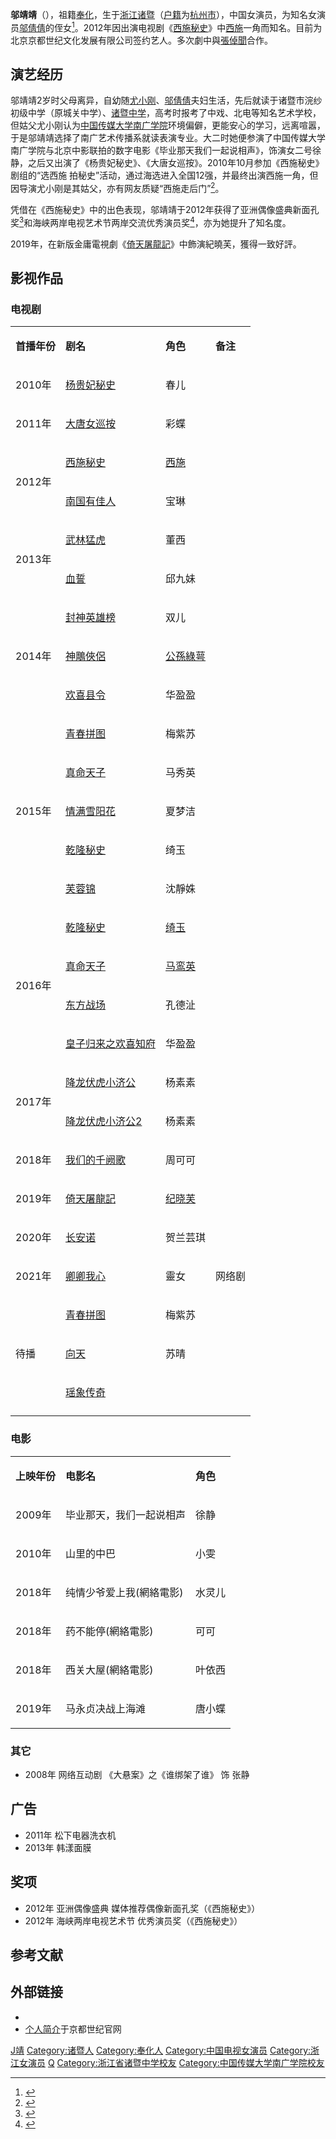 {{藝人
| 姓名 = 鄔靖靖
| 类型 = 女演员
| 图片 =
| 图片简介 =
| 图片尺寸 =
| 英文名 = 
| 罗马拼音 =Wu Jing Jing
| 昵称 = 靖靖 
| 国籍 = {{PRC}}
| 民族 = [[汉族|汉族]] 
| 籍贯 = [[浙江省|浙江省]][[宁波市|宁波市]][[奉化区|奉化区]]
| 出生日期 = {{birth date and age|1991|6|6}}
| 出生地点 = {{CHN}}[[浙江省|浙江省]][[诸暨市|诸暨市]]
| 职业 = 演员
| 语言 = [[普通话|普通话]]
| 教育程度 = [[中国传媒大学南广学院|中国传媒大学南广学院]](2007-2011年)
| 出道日期 = 2010年至今
| 经纪公司 = [[北京京都世纪|北京京都世纪]]
| 代表作 = 《[[西施秘史|西施秘史]]》、《[[倚天屠龍記_(2019年電視劇)|倚天屠龍記]]》
| IMDb = 9398929
}}
{{NoteTA|G1=Show}}
'''邬靖靖'''（{{bd|1991年|6月6日|catIdx=W邬}}），祖籍[[奉化|奉化]]，生于[[浙江|浙江]][[诸暨|诸暨]]（[[户籍|户籍]]为[[杭州市|杭州市]]），中国女演员，为知名女演员[[邬倩倩|邬倩倩]]的侄女<ref>{{cite web|title=邬靖靖：未来靠自己 但不拒绝家人帮忙|url=http://ent.163.com/12/0907/17/8AQL2HF800031GVS.html|work=网易娱乐|date=2012-09-07|accessdate=2014-04-06|archive-date=2014-04-07|archive-url=https://web.archive.org/web/20140407091013/http://ent.163.com/12/0907/17/8AQL2HF800031GVS.html|dead-url=no}}</ref>。2012年因出演电视剧《[[西施秘史|西施秘史]]》中[[西施|西施]]一角而知名。目前为北京京都世纪文化发展有限公司签约艺人。多次劇中與[[張倬聞|張倬聞]]合作。

== 演艺经历 ==
邬靖靖2岁时父母离异，自幼随[[尤小刚|尤小刚]]、[[邬倩倩|邬倩倩]]夫妇生活，先后就读于诸暨市浣纱初级中学（原城关中学）、[[诸暨中学|诸暨中学]]，高考时报考了中戏、北电等知名艺术学校，但姑父尤小刚认为[[中国传媒大学南广学院|中国传媒大学南广学院]]环境偏僻，更能安心的学习，远离喧嚣，于是邬靖靖选择了南广艺术传播系就读表演专业。大二时她便参演了中国传媒大学南广学院与北京中影联拍的数字电影《毕业那天我们一起说相声》，饰演女二号徐静，之后又出演了《杨贵妃秘史》、《大唐女巡按》。2010年10月参加《西施秘史》剧组的“选西施 拍秘史”活动，通过海选进入全国12强，并最终出演西施一角，但因导演尤小刚是其姑父，亦有网友质疑“西施走后门”<ref>{{cite web|title=《西施秘史》选角引质疑 莫非“西施”也会走后门|url=http://news.163.com/12/0223/11/7QUNDC6R00014AEE.html|work=华声在线|date=2012-02-23|accessdate=2014-04-06|archive-url=https://web.archive.org/web/20140407092724/http://news.163.com/12/0223/11/7QUNDC6R00014AEE.html|archive-date=2014-04-07|dead-url=yes}}</ref>。

凭借在《西施秘史》中的出色表现，邬靖靖于2012年获得了亚洲偶像盛典新面孔奖<ref>{{cite web|title=媒体力荐“西施”邬靖靖 斩获“偶像新面孔”奖|url=http://yule.sohu.com/20120810/n350314057.shtml|work=搜狐娱乐|date=2012-08-10|accessdate=2014-04-06|archive-date=2014-04-07|archive-url=https://web.archive.org/web/20140407095212/http://yule.sohu.com/20120810/n350314057.shtml|dead-url=no}}</ref>和海峡两岸电视艺术节两岸交流优秀演员奖<ref>{{cite web|title=海峡两岸电视节重庆落幕 尤小刚携邬靖靖获三奖|url=http://news.xinhuanet.com/ent/2012-12/11/c_124079420.htm|work=新华娱乐|date=2012-12-11|accessdate=2014-04-06|deadurl=yes|archiveurl=https://web.archive.org/web/20140422174104/http://news.xinhuanet.com/ent/2012-12/11/c_124079420.htm|archivedate=2014-04-22}}</ref>，亦为她提升了知名度。

2019年，在新版金庸電視劇《[[倚天屠龍記_(2019年電視劇)|倚天屠龍記]]》中飾演紀曉芙，獲得一致好評。

==影视作品==
=== 电视剧 ===
{| class="wikitable"
|- style="background:pink; color:black" align="center"
|'''首播年份'''||'''剧名'''||'''角色'''||'''备注'''
|-
| 2010年 || [[杨贵妃秘史|杨贵妃秘史]] || 春儿 ||
|-
| 2011年 || [[大唐女巡按|大唐女巡按]] || 彩蝶 ||
|-
|rowspan="2"|2012年 || [[西施秘史|西施秘史]] || [[西施|西施]] ||
|-
|[[南国有佳人|南国有佳人]] || 宝琳 ||
|-
|rowspan="2"| 2013年 || [[武林猛虎|武林猛虎]] || 董西 ||
|-
|[[血誓|血誓]] || 邱九妹 ||
|-
|rowspan="3"| 2014年||[[封神英雄榜|封神英雄榜]] || 双儿 ||
|-
|[[神鵰俠侶_(2014年電視劇)|神鵰俠侶]] || [[公孫綠萼|公孫綠萼]] || 
|-
|[[欢喜县令|欢喜县令]] || 华盈盈|| 
|-
|rowspan="5"|2015年 || [[青春拼图|青春拼图]] || 梅紫苏 ||
|-
| [[真命天子|真命天子]] || 马秀英 ||
|-
| [[情满雪阳花|情满雪阳花]] || 夏梦洁 ||
|-
|[[乾隆秘史|乾隆秘史]] || 绮玉 || 
|-
|[[芙蓉锦|芙蓉锦]] ||沈靜姝 || 
|-
|rowspan="4"|2016年 ||[[乾隆秘史|乾隆秘史]] || [[绮玉|绮玉]] ||  
|-
|[[真命天子_(中国大陆电视剧)|真命天子]] || [[孝慈高皇后_(明朝)|马鸾英]] ||  
|-
|[[东方战场|东方战场]] ||孔德沚 || 
|-
|[[欢喜县令|皇子归来之欢喜知府]] || 华盈盈|| 
|-
|rowspan="2"|2017年 ||[[降龙伏虎小济公|降龙伏虎小济公]] || 杨素素 ||  
|-
|[[降龙伏虎小济公2|降龙伏虎小济公2]] || 杨素素|| 
|-
| 2018年 ||[[我们的千阙歌|我们的千阙歌]] || 周可可|| 
|-
| 2019年 ||[[倚天屠龍記_(2019年電視劇)|倚天屠龍記]] ||[[纪晓芙|纪晓芙]] ||
|-
|2020年 ||[[长安诺|长安诺]] ||贺兰芸琪|| 
|-
|2021年 ||[[卿卿我心|卿卿我心]] ||靈女|| 网络剧
|-
|rowspan="3"|待播 ||[[青春拼图|青春拼图]] || 梅紫苏 || 
|-
|[[向天|向天]] ||苏晴|| 
|-
|[[瑶象传奇|瑶象传奇]] ||  || 
|-
|}

===电影===
{| class="wikitable"
|- style="background:pink; color:black" align="center"
| '''上映年份''' ||  '''电影名''' || '''角色''' 
|-
|2009年 || 毕业那天，我们一起说相声 || 徐静  
|-
|2010年 || 山里的中巴 || 小雯 
|-
|2018年 || 纯情少爷爱上我(網絡電影) || 水灵儿
|-
|2018年 || 药不能停(網絡電影) || 可可
|-
|2018年 || 西关大屋(網絡電影) ||叶依西
|-
|2019年 || 马永贞决战上海滩 ||唐小蝶
|}

=== 其它 ===
* 2008年 网络互动剧 《大悬案》之《谁绑架了谁》 饰 张静

== 广告 ==
* 2011年 松下电器洗衣机
* 2013年 韩漾面膜

== 奖项 ==
* 2012年 亚洲偶像盛典 媒体推荐偶像新面孔奖（《西施秘史》）
* 2012年 海峡两岸电视艺术节 优秀演员奖（《西施秘史》）

== 参考文献 ==
{{reflist}}

== 外部链接 ==
* {{Sinaweibo|tcsrling}}
* [https://web.archive.org/web/20140824204723/http://www.jdshiji.com/star.asp?id=28 个人简介]于京都世纪官网

{{Authority control}}
{{DEFAULTSORT:W邬}}
[[Category:邬姓|J靖]]
[[Category:诸暨人|Category:诸暨人]]
[[Category:奉化人|Category:奉化人]]
[[Category:中国电视女演员|Category:中国电视女演员]]
[[Category:浙江女演员|Category:浙江女演员]]
[[Category:奉川邬氏|Q]]
[[Category:浙江省诸暨中学校友|Category:浙江省诸暨中学校友]]
[[Category:中国传媒大学南广学院校友|Category:中国传媒大学南广学院校友]]